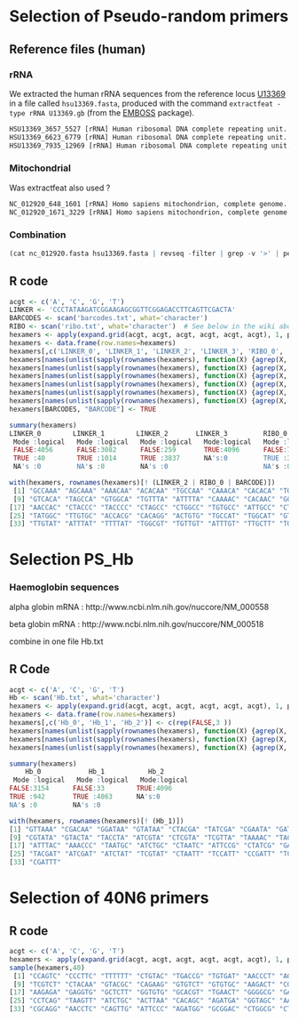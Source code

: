 Selection of Pseudo-random primers
======================================

## Reference files (human)

### rRNA

We extracted the human rRNA sequences from the reference locus
[U13369](http://www.ncbi.nlm.nih.gov/nuccore/U13369) in a file called
`hsu13369.fasta`, produced with the command `extractfeat -type rRNA U13369.gb`
(from the [EMBOSS](http://emboss.sourceforge.net/) package).

```r
HSU13369_3657_5527 [rRNA] Human ribosomal DNA complete repeating unit.
HSU13369_6623_6779 [rRNA] Human ribosomal DNA complete repeating unit.
HSU13369_7935_12969 [rRNA] Human ribosomal DNA complete repeating unit.
```

### Mitochondrial

Was extractfeat also used ? 

```r
NC_012920_648_1601 [rRNA] Homo sapiens mitochondrion, complete genome.
NC_012920_1671_3229 [rRNA] Homo sapiens mitochondrion, complete genome.
```

### Combination

```r
(cat nc_012920.fasta hsu13369.fasta | revseq -filter | grep -v '>' | perl -pe chomp ; echo) > ribo.txt 
```

R code
------

```r
acgt <- c('A', 'C', 'G', 'T')
LINKER <- 'CCCTATAAGATCGGAAGAGCGGTTCGGAGACCTTCAGTTCGACTA'
BARCODES <- scan('barcodes.txt', what='character')
RIBO <- scan('ribo.txt', what='character')  # See below in the wiki about the file 'ribo.txt'.
hexamers <- apply(expand.grid(acgt, acgt, acgt, acgt, acgt, acgt), 1, paste, collapse='')
hexamers <- data.frame(row.names=hexamers)
hexamers[,c('LINKER_0', 'LINKER_1', 'LINKER_2', 'LINKER_3', 'RIBO_0', 'RIBO_1', 'BARCODE')] <- c(rep(FALSE, 7))
hexamers[names(unlist(sapply(rownames(hexamers), function(X) {agrep(X, LINKER, 0, ignore.case=T)}))), "LINKER_0"] <- TRUE
hexamers[names(unlist(sapply(rownames(hexamers), function(X) {agrep(X, LINKER, 1, ignore.case=T)}))), "LINKER_1"] <- TRUE
hexamers[names(unlist(sapply(rownames(hexamers), function(X) {agrep(X, LINKER, 2, ignore.case=T)}))), "LINKER_2"] <- TRUE
hexamers[names(unlist(sapply(rownames(hexamers), function(X) {agrep(X, LINKER, 3, ignore.case=T)}))), "LINKER_3"] <- TRUE
hexamers[names(unlist(sapply(rownames(hexamers), function(X) {agrep(X, RIBO, 0, ignore.case=T)}))), "RIBO_0"] <- TRUE
hexamers[names(unlist(sapply(rownames(hexamers), function(X) {agrep(X, RIBO, 1, ignore.case=T)}))), "RIBO_1"] <- TRUE
hexamers[BARCODES, "BARCODE"] <- TRUE
```

```r
summary(hexamers)
LINKER_0        LINKER_1        LINKER_2       LINKER_3         RIBO_0         RIBO_1         BARCODE       
 Mode :logical   Mode :logical   Mode :logical   Mode:logical   Mode :logical   Mode:logical   Mode :logical  
 FALSE:4056      FALSE:3082      FALSE:259       TRUE:4096      FALSE:719       TRUE:4096      FALSE:4000     
 TRUE :40        TRUE :1014      TRUE :3837      NA's:0         TRUE :3377      NA's:0         TRUE :96       
 NA's :0         NA's :0         NA's :0                        NA's :0  
```

```r
with(hexamers, rownames(hexamers)[! (LINKER_2 | RIBO_0 | BARCODE)])
 [1] "GCCAAA" "AGCAAA" "AAACAA" "ACACAA" "TGCCAA" "CAAACA" "CACACA" "TGCACA"
 [9] "GTCACA" "TAGCCA" "GTGGCA" "TGTTTA" "ATTTTA" "CAAAAC" "CACAAC" "GCTAAC"
[17] "AACCAC" "CTACCC" "TACCCC" "CTAGCC" "CTGGCC" "TGTGCC" "ATTGCC" "CTACGC"
[25] "TATGGC" "TTGTGC" "ACCACG" "CACAGG" "ACTGTG" "TGCCAT" "TGGCAT" "GTGCAT"
[33] "TTGTAT" "ATTTAT" "TTTTAT" "TGGCGT" "TGTTGT" "ATTTGT" "TTGCTT" "TGTCTT"
```

Selection PS_Hb
======================================

### Haemoglobin sequences

alpha globin mRNA : http://www.ncbi.nlm.nih.gov/nuccore/NM_000558

beta globin mRNA : http://www.ncbi.nlm.nih.gov/nuccore/NM_000518

combine in one file Hb.txt


R Code
------

```r
acgt <- c('A', 'C', 'G', 'T')
Hb <- scan('Hb.txt', what='character')
hexamers <- apply(expand.grid(acgt, acgt, acgt, acgt, acgt, acgt), 1, paste, collapse='')
hexamers <- data.frame(row.names=hexamers)
hexamers[,c('Hb_0', 'Hb_1', 'Hb_2')] <- c(rep(FALSE,3 ))
hexamers[names(unlist(sapply(rownames(hexamers), function(X) {agrep(X, Hb, 0, ignore.case=T)}))), "Hb_0"] <- TRUE
hexamers[names(unlist(sapply(rownames(hexamers), function(X) {agrep(X, Hb, 1, ignore.case=T)}))), "Hb_1"] <- TRUE
hexamers[names(unlist(sapply(rownames(hexamers), function(X) {agrep(X, Hb, 2, ignore.case=T)}))), "Hb_2"] <- TRUE
```

```r
summary(hexamers)
    Hb_0            Hb_1           Hb_2        
 Mode :logical   Mode :logical   Mode:logical  
FALSE:3154      FALSE:33        TRUE:4096     
TRUE :942       TRUE :4063      NA's:0        
NA's :0         NA's :0                       
```

```r
with(hexamers, rownames(hexamers)[! (Hb_1)])
[1] "GTTAAA" "CGACAA" "GGATAA" "GTATAA" "CTACGA" "TATCGA" "CGAATA" "GATATA"
[9] "CGTATA" "GTACTA" "TACCTA" "ATCGTA" "CTCGTA" "TCGTTA" "TAAAAC" "TACAAC"
[17] "ATTTAC" "AAACCC" "TAATGC" "ATCTGC" "CTAATC" "ATTCCG" "CTATCG" "GATTCG"
[25] "TACGAT" "ATCGAT" "ATCTAT" "TCGTAT" "CTAATT" "TCCATT" "CCGATT" "TCGATT"
[33] "CGATTT"
```

Selection of 40N6 primers
======================================

R code
------

```r
acgt <- c('A', 'C', 'G', 'T')
hexamers <- apply(expand.grid(acgt, acgt, acgt, acgt, acgt, acgt), 1, paste, collapse='')
sample(hexamers,40)
 [1] "CCAGTC" "CCCTTC" "TTTTTT" "CTGTAC" "TGACCG" "TGTGAT" "AACCCT" "AGGCGG"
 [9] "TCGTCT" "CTACAA" "GTACGC" "CAGAAG" "GTGTCT" "GTGTGC" "AAGACT" "CGGGTA"
[17] "AAGAGA" "GAGGTG" "GCTCTT" "GGTGTG" "GCACGT" "TGAACT" "GGGGCG" "GAGAGG" 
[25] "CCTCAG" "TAAGTT" "ATCTGC" "ACTTAA" "CACAGC" "AGATGA" "GGTAGC" "AAGGCC" 
[33] "CGCAGG" "AACCTC" "CAGTTG" "ATTCCC" "AGATGG" "GCGGAC" "CTGGCG" "CTTCAC"
```
